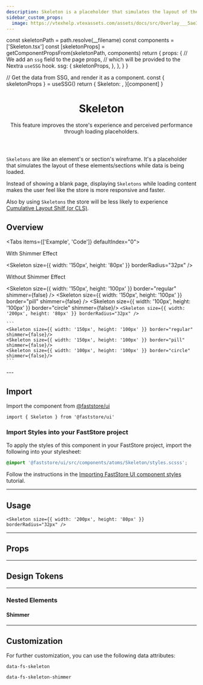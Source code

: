 ```yaml
---
description: Skeleton is a placeholder that simulates the layout of these elements/sections while the data is being loaded.
sidebar_custom_props:
  image: https://vtexhelp.vtexassets.com/assets/docs/src/Overlay___5ae3e4dc6b4b413cf33295d52a64fac0.png
---
```




  const skeletonPath = path.resolve(__filename)
  const components = ['Skeleton.tsx']
  const [skeletonProps] = getComponentPropsFrom(skeletonPath, components)
  return {
    props: {
      // We add an `ssg` field to the page props,
      // which will be provided to the Nextra `useSSG` hook.
      ssg: {
        skeletonProps,
      },
    },
  }
}

  // Get the data from SSG, and render it as a component.
  const { skeletonProps } = useSSG()
  return {
    Skeleton: <PropsSection propsList={skeletonProps} />,
  }[component]
}

<header>

# Skeleton

This feature improves the store's experience and perceived performance through loading placeholders.

</header>

`Skeletons` are like an element's or section's wireframe. It's a placeholder
that simulates the layout of these elements/sections while data is being loaded.

Instead of showing a blank page, displaying `Skeletons` while loading content makes the user feel like the store is more responsive and faster.

Also by using `Skeletons` the store will be less likely to experience [Cumulative Layout Shilf (or CLS)](https://web.dev/i18n/en/cls/).

## Overview

<Tabs items={['Example', 'Code']} defaultIndex="0">
  <Tab>
    <OverviewSection bigGap>
      <p>With Shimmer Effect</p>
      <Skeleton
        size={{ width: '150px', height: '80px' }}
        borderRadius="32px"
      />
    </OverviewSection>
    <OverviewSection bigGap>
      <p>Without Shimmer Effect</p>
      <Skeleton size={{ width: '150px', height: '100px' }} border="regular" shimmer={false} />
      <Skeleton size={{ width: '150px', height: '100px' }} border="pill" shimmer={false} />
      <Skeleton size={{ width: '100px', height: '100px' }} border="circle" shimmer={false}/>
    </OverviewSection>
  </Tab>
  <Tab>
    ```
    <Skeleton
      size={{ width: '200px', height: '80px' }}
      borderRadius="32px"
    />
    ```

    ```
    <Skeleton size={{ width: '150px', height: '100px' }} border="regular" shimmer={false}/>
    <Skeleton size={{ width: '150px', height: '100px' }} border="pill" shimmer={false}/>
    <Skeleton size={{ width: '100px', height: '100px' }} border="circle" shimmer={false}/>
    ```

  </Tab>
</Tabs>
---

## Import

Import the component from [@faststore/ui](/../components)

```tsx
import { Skeleton } from '@faststore/ui'
```

### Import Styles into your FastStore project

To apply the styles of this component in your FastStore project, import the following into your stylesheet:

```scss copy
@import '@faststore/ui/src/components/atoms/Skeleton/styles.scsss';
```

Follow the instructions in the [Importing FastStore UI component styles](/docs/customizing/components#importing-faststore-ui-component-styles) tutorial.

---

## Usage

<OverviewSection>
  <Skeleton size={{ width: '200px', height: '80px' }} borderRadius="32px" />
</OverviewSection>

```tsx
<Skeleton size={{ width: '200px', height: '80px' }} borderRadius="32px" />
```

---

## Props

<SkeletonPropsSection component="Skeleton" />

---

## Design Tokens

<TokenTable>
  <TokenRow
    token="--fs-skeleton-bkg-color"
    value="var(--fs-color-disabled-bkg)"
    isColor
  />
  <TokenRow
    token="--fs-skeleton-border-radius"
    value="var(--fs-border-radius)"
  />
</TokenTable>

---

### Nested Elements

#### Shimmer

<TokenTable>
  <TokenRow token="--fs-skeleton-shimmer-width" value="50%" />
  <TokenRow token="--fs-skeleton-shimmer-height" value="100%" />
  <TokenRow
    token="--fs-skeleton-shimmer-bkg-color"
    value="rgb(255 255 255 / 20%)"
    isColor
  />
  <TokenRow
    token="--fs-skeleton-shimmer-box-shadow"
    value="0 0 var(--fs-spacing-5) var(--fs-spacing-5) var(--fs-skeleton-shimmer-bkg-color)"
    isColor
  />
  <TokenDivider />
  <TokenRow token="--fs-skeleton-shimmer-transition-timing" value="850ms" />
  <TokenRow token="--fs-skeleton-shimmer-transition-function" value="linear" />
  <TokenRow
    token="--fs-skeleton-shimmer-transition-iteration"
    value="infinite"
  />
</TokenTable>

---

## Customization

For further customization, you can use the following data attributes:

`data-fs-skeleton`

`data-fs-skeleton-shimmer`
